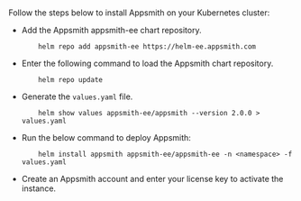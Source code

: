 # 

<HideElements/>

Follow the steps below to install Appsmith on your Kubernetes cluster:

<ul class="circle"> 
<li> Add the Appsmith appsmith-ee chart repository. 

        helm repo add appsmith-ee https://helm-ee.appsmith.com
</li>
<li>Enter the following command to load the Appsmith chart repository.

        helm repo update 
</li>
<li>Generate the <code>values.yaml</code> file.

        helm show values appsmith-ee/appsmith --version 2.0.0 > values.yaml
</li>
<li> Run the below command to deploy Appsmith:

        helm install appsmith appsmith-ee/appsmith-ee -n <namespace> -f values.yaml
</li>
<li> Create an Appsmith account and enter your license key to activate the instance.
</li>
</ul>